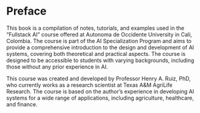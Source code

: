 # Preface {.unnumbered}

This book is a compilation of notes, tutorials, and examples used in the "Fullstack AI" course offered at Autonoma de Occidente University in Cali, Colombia. The course is part of the AI Specialization Program and aims to provide a comprehensive introduction to the design and development of AI systems, covering both theoretical and practical aspects. The course is designed to be accessible to students with varying backgrounds, including those without any prior experience in AI.

This course was created and developed by Professor Henry A.  Ruiz, PhD, who currently works as a research scientist at Texas A&M AgriLife Research. The course is based on the author's experience in developing AI systems for a wide range of applications, including agriculture, healthcare, and finance.


